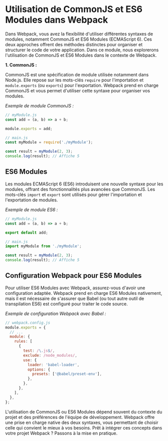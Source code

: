 # Utilisation de CommonJS et ES6 Modules dans Webpack

Dans Webpack, vous avez la flexibilité d'utiliser différentes syntaxes de modules, notamment CommonJS et ES6 Modules (ECMAScript 6). Ces deux approches offrent des méthodes distinctes pour organiser et structurer le code de votre application. Dans ce module, nous explorerons l'utilisation de CommonJS et ES6 Modules dans le contexte de Webpack.

**1. CommonJS :**

CommonJS est une spécification de module utilisée notamment dans Node.js. Elle repose sur les mots-clés `require` pour l'importation et `module.exports` (ou `exports`) pour l'exportation. Webpack prend en charge CommonJS et vous permet d'utiliser cette syntaxe pour organiser vos modules.

*Exemple de module CommonJS :*

```javascript copy
// myModule.js
const add = (a, b) => a + b;

module.exports = add;
```

```javascript copy
// main.js
const myModule = require('./myModule');

const result = myModule(2, 3);
console.log(result); // Affiche 5
```

## ES6 Modules

Les modules ECMAScript 6 (ES6) introduisent une nouvelle syntaxe pour les modules, offrant des fonctionnalités plus avancées que CommonJS. Les mots-clés `import` et `export` sont utilisés pour gérer l'importation et l'exportation de modules.

*Exemple de module ES6 :*

```javascript copy
// myModule.js
const add = (a, b) => a + b;

export default add;
```

```javascript copy
// main.js
import myModule from './myModule';

const result = myModule(2, 3);
console.log(result); // Affiche 5
```

## Configuration Webpack pour ES6 Modules

Pour utiliser ES6 Modules avec Webpack, assurez-vous d'avoir une configuration adaptée. Webpack prend en charge ES6 Modules nativement, mais il est nécessaire de s'assurer que Babel (ou tout autre outil de transpilation ES6) est configuré pour traiter le code source.

*Exemple de configuration Webpack avec Babel :*

```javascript copy
// webpack.config.js
module.exports = {
  // ...
  module: {
    rules: [
      {
        test: /\.js$/,
        exclude: /node_modules/,
        use: {
          loader: 'babel-loader',
          options: {
            presets: ['@babel/preset-env'],
          },
        },
      },
    ],
  },
};
```

L'utilisation de CommonJS ou ES6 Modules dépend souvent du contexte du projet et des préférences de l'équipe de développement. Webpack offre une prise en charge native des deux syntaxes, vous permettant de choisir celle qui convient le mieux à vos besoins. Prêt à intégrer ces concepts dans votre projet Webpack ? Passons à la mise en pratique.